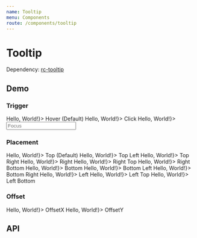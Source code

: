 ```yaml
---
name: Tooltip
menu: Components
route: /components/tooltip
---
```




# Tooltip

Dependency: [rc-tooltip](https://github.com/react-component/tooltip)

## Demo

### Trigger

<Playground>
  <Container>
    <Tooltip trigger={['hover']} overlay={<h1>Hello, World!</h1>}>
      <Box>Hover (Default)</Box>
    </Tooltip>
    <Tooltip trigger={['click']} overlay={<h1>Hello, World!</h1>}>
      <Box>Click</Box>
    </Tooltip>
    <Tooltip trigger={['focus']} overlay={<h1>Hello, World!</h1>}>
      <input placeholder="Focus" />
    </Tooltip>
  </Container>
</Playground>

### Placement

<Playground>
  <Container>
    <Tooltip placement="top" overlay={<h1>Hello, World!</h1>}>
      <Box>Top (Default)</Box>
    </Tooltip>
    <Tooltip placement="topLeft" overlay={<h1>Hello, World!</h1>}>
      <Box>Top Left</Box>
    </Tooltip>
    <Tooltip placement="topRight" overlay={<h1>Hello, World!</h1>}>
      <Box>Top Right</Box>
    </Tooltip>
  </Container>
  <Container>
    <Tooltip placement="right" overlay={<h1>Hello, World!</h1>}>
      <Box>Right</Box>
    </Tooltip>
    <Tooltip placement="rightTop" overlay={<h1>Hello, World!</h1>}>
      <Box>Right Top</Box>
    </Tooltip>
    <Tooltip placement="rightBottom" overlay={<h1>Hello, World!</h1>}>
      <Box>Right Bottom</Box>
    </Tooltip>
  </Container>
  <Container>
    <Tooltip placement="bottom" overlay={<h1>Hello, World!</h1>}>
      <Box>Bottom</Box>
    </Tooltip>
    <Tooltip placement="bottomLeft" overlay={<h1>Hello, World!</h1>}>
      <Box>Bottom Left</Box>
    </Tooltip>
    <Tooltip placement="bottomRight" overlay={<h1>Hello, World!</h1>}>
      <Box>Bottom Right</Box>
    </Tooltip>
  </Container>
  <Container>
    <Tooltip placement="left" overlay={<h1>Hello, World!</h1>}>
      <Box>Left</Box>
    </Tooltip>
    <Tooltip placement="leftTop" overlay={<h1>Hello, World!</h1>}>
      <Box>Left Top</Box>
    </Tooltip>
    <Tooltip placement="leftBottom" overlay={<h1>Hello, World!</h1>}>
      <Box>Left Bottom</Box>
    </Tooltip>
  </Container>
</Playground>

### Offset

<Playground>
  <Container>
    <Tooltip placement="right" offsetX={20} overlay={<h1>Hello, World!</h1>}>
      <Box>OffsetX</Box>
    </Tooltip>
    <Tooltip placement="top" offsetY={-20} overlay={<h1>Hello, World!</h1>}>
      <Box>OffsetY</Box>
    </Tooltip>
  </Container>
</Playground>

## API

<Props of={Tooltip} />
